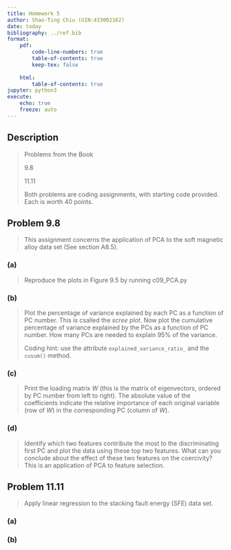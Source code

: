 ```yaml
---
title: Homework 5
author: Shao-Ting Chiu (UIN:433002162)
date: today
bibliography: ../ref.bib  
format:
    pdf:
        code-line-numbers: true
        table-of-contents: true 
        keep-tex: false
        
    html: 
        table-of-contents: true
jupyter: python3  
execute: 
    echo: true
    freeze: auto 
---
```



## Description

> Problems from the Book
> 
> 9.8
> 
> 11.11
> 
> Both problems are coding assignments, with starting code provided. Each is worth 40 points.

## Problem 9.8

> This assignment concerns the application of PCA to the soft magnetic alloy data set (See section A8.5).

### (a)

> Reproduce the plots in Figure 9.5 by running c09_PCA.py

### (b)

> Plot the percentage of variance explained by each PC as a function of PC number. This is csalled the *scree plot*. Now plot the cumulative percentage of variance explained by the PCs as a function of PC number. How many PCs are needed to explain $95\%$ of the variance.
>
> Coding hint: use the attribute `explained_variance_ratio_` and the `cusum()` method.

### (c)

> Print the loading matrix $W$ (this is the matrix of eigenvectors, ordered by PC number from left to right). The absolute value of the coefficients indicate the relative importance of each original variable (row of $W$) in the corresponding PC (column of $W$).


### (d)

> Identify which two features contribute the most to the discriminating first PC and plot the data using these top two features. What can you conclude about the effect of these two features on the coercivity? This is an application of PCA to feature selection.

## Problem 11.11

> Apply linear regression to the stacking fault energy (SFE) data set.


### (a)



### (b)